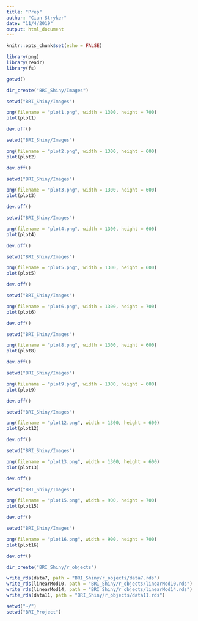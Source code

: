 ```yaml
---
title: "Prep"
author: "Cian Stryker"
date: "11/4/2019"
output: html_document
---
```


```r
knitr::opts_chunk$set(echo = FALSE)

library(png)
library(readr)
library(fs)
```

```r
getwd()
```


```r
dir_create("BRI_Shiny/Images")
```

```r
setwd("BRI_Shiny/Images")

png(filename = "plot1.png", width = 1300, height = 700)
plot(plot1)

dev.off()
```

```r
setwd("BRI_Shiny/Images")

png(filename = "plot2.png", width = 1300, height = 600)
plot(plot2)

dev.off()
```

```r
setwd("BRI_Shiny/Images")

png(filename = "plot3.png", width = 1300, height = 600)
plot(plot3)

dev.off()
```

```r
setwd("BRI_Shiny/Images")

png(filename = "plot4.png", width = 1300, height = 600)
plot(plot4)

dev.off()
```

```r
setwd("BRI_Shiny/Images")

png(filename = "plot5.png", width = 1300, height = 600)
plot(plot5)

dev.off()
```

```r
setwd("BRI_Shiny/Images")

png(filename = "plot6.png", width = 1300, height = 700)
plot(plot6)

dev.off()
```

```r
setwd("BRI_Shiny/Images")

png(filename = "plot8.png", width = 1300, height = 600)
plot(plot8)

dev.off()
```

```r
setwd("BRI_Shiny/Images")

png(filename = "plot9.png", width = 1300, height = 600)
plot(plot9)

dev.off()
```

```r
setwd("BRI_Shiny/Images")

png(filename = "plot12.png", width = 1300, height = 600)
plot(plot12)

dev.off()
```

```r
setwd("BRI_Shiny/Images")

png(filename = "plot13.png", width = 1300, height = 600)
plot(plot13)

dev.off()
```

```r
setwd("BRI_Shiny/Images")

png(filename = "plot15.png", width = 900, height = 700)
plot(plot15)

dev.off()
```

```r
setwd("BRI_Shiny/Images")

png(filename = "plot16.png", width = 900, height = 700)
plot(plot16)

dev.off()
```

```r
dir_create("BRI_Shiny/r_objects")

write_rds(data7, path = "BRI_Shiny/r_objects/data7.rds")
write_rds(linearMod10, path = "BRI_Shiny/r_objects/linearMod10.rds")
write_rds(linearMod14, path = "BRI_Shiny/r_objects/linearMod14.rds")
write_rds(data11, path = "BRI_Shiny/r_objects/data11.rds")

```


```r
setwd("~/")
setwd("BRI_Project")
```

